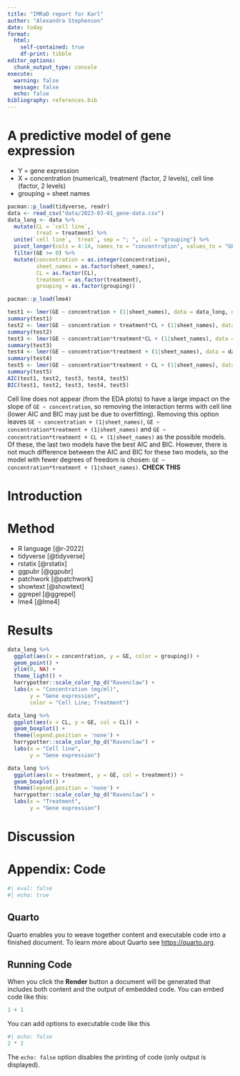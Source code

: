 ```yaml
---
title: "IMRaD report for Karl"
author: "Alexandra Stephenson"
date: today
format: 
  html:
    self-contained: true
    df-print: tibble
editor_options:
  chunk_output_type: console
execute:
  warning: false
  message: false
  echo: false
bibliography: references.bib
---
```


# A predictive model of gene expression
-   Y = gene expression
-   X = concentration (numerical), treatment (factor, 2 levels), cell line (factor, 2 levels)
-   grouping = sheet names

```r
pacman::p_load(tidyverse, readr)
data <- read_csv("data/2023-03-01_gene-data.csv")
data_long <- data %>%
  mutate(CL = `cell line`,
         treat = treatment) %>%
  unite(`cell line`, `treat`, sep = "; ", col = "grouping") %>%
  pivot_longer(cols = 4:14, names_to = "concentration", values_to = "GE") %>%
  filter(GE >= 0) %>%
  mutate(concentration = as.integer(concentration),
         sheet_names = as.factor(sheet_names),
         CL = as.factor(CL),
         treatment = as.factor(treatment),
         grouping = as.factor(grouping))
```

```r
pacman::p_load(lme4)
```

```r
test1 <- lmer(GE ~ concentration + (1|sheet_names), data = data_long, na.action = na.omit)
summary(test1)
test2 <- lmer(GE ~ concentration + treatment*CL + (1|sheet_names), data = data_long, na.action = na.omit)
summary(test2)
test3 <- lmer(GE ~ concentration*treatment*CL + (1|sheet_names), data = data_long, na.action = na.omit)
summary(test3)
test4 <- lmer(GE ~ concentration*treatment + (1|sheet_names), data = data_long, na.action = na.omit)
summary(test4)
test5 <- lmer(GE ~ concentration*treatment + CL + (1|sheet_names), data = data_long, na.action = na.omit)
summary(test5)
AIC(test1, test2, test3, test4, test5)
BIC(test1, test2, test3, test4, test5)
```

Cell line does not appear (from the EDA plots) to have a large impact on the slope of `GE ~ concentration`, so removing the interaction terms with cell line (lower AIC and BIC may just be due to overfitting). Removing this option leaves `GE ~ concentration + (1|sheet_names)`, `GE ~ concentration*treatment + (1|sheet_names)` and `GE ~ concentration*treatment + CL + (1|sheet_names)` as the possible models. Of these, the last two models have the best AIC and BIC. However, there is not much difference between the AIC and BIC for these two models, so the model with fewer degrees of freedom is chosen: `GE ~ concentration*treatment + (1|sheet_names)`. **CHECK THIS**

# Introduction

# Method

-   R language [@r-2022]
-   tidyverse [@tidyverse]
-   rstatix [@rstatix]
-   ggpubr [@ggpubr]
-   patchwork [@patchwork]
-   showtext [@showtext]
-   ggrepel [@ggrepel]
-   lme4 [@lme4]

# Results

```r
data_long %>%
  ggplot(aes(x = concentration, y = GE, color = grouping)) +
  geom_point() +
  ylim(0, NA) +
  theme_light() +
  harrypotter::scale_color_hp_d("Ravenclaw") +
  labs(x = "Concentration (mg/ml)",
       y = "Gene expression",
       color = "Cell Line; Treatment")
```

```r
data_long %>%
  ggplot(aes(x = CL, y = GE, col = CL)) +
  geom_boxplot() +
  theme(legend.position = 'none') +
  harrypotter::scale_color_hp_d("Ravenclaw") +
  labs(x = "Cell line",
       y = "Gene expression")
```

```r
data_long %>%
  ggplot(aes(x = treatment, y = GE, col = treatment)) +
  geom_boxplot() +
  theme(legend.position = 'none') +
  harrypotter::scale_color_hp_d("Ravenclaw") +
  labs(x = "Treatment",
       y = "Gene expression")
```


# Discussion


# Appendix: Code
```r
#| eval: false
#| echo: true
```

## Quarto

Quarto enables you to weave together content and executable code into a finished document. To learn more about Quarto see <https://quarto.org>.

## Running Code

When you click the **Render** button a document will be generated that includes both content and the output of embedded code. You can embed code like this:

```r
1 + 1
```

You can add options to executable code like this

```r
#| echo: false
2 * 2
```

The `echo: false` option disables the printing of code (only output is displayed).
